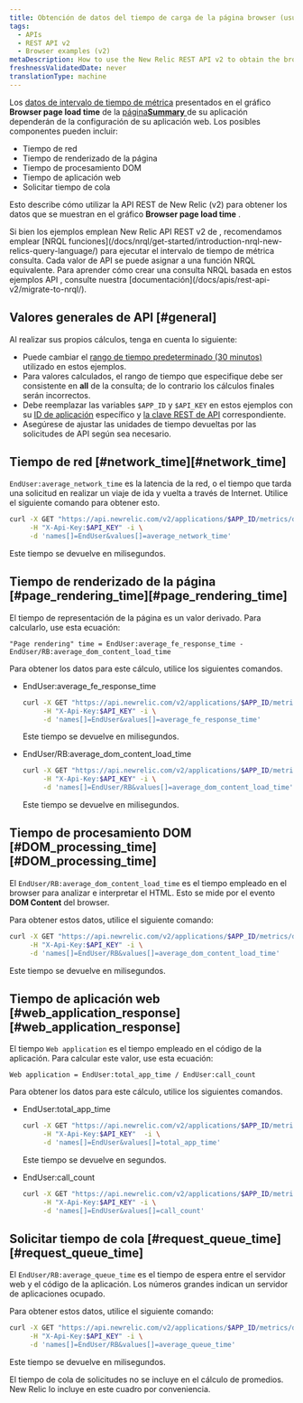 ```yaml
---
title: Obtención de datos del tiempo de carga de la página browser (usuario final) (v2)
tags:
  - APIs
  - REST API v2
  - Browser examples (v2)
metaDescription: How to use the New Relic REST API v2 to obtain the browser transaction response time chart's data.
freshnessValidatedDate: never
translationType: machine
---
```


Los [datos de intervalo de tiempo de métrica](/docs/data-analysis/metrics/analyze-your-metrics/data-collection-metric-timeslice-event-data#timeslice-data) presentados en el gráfico <DNT>**Browser page load time**</DNT> de la [página<DNT>**Summary**</DNT> ](/docs/browser/new-relic-browser/getting-started/browser-overview-website-performance-glance)de su aplicación dependerán de la configuración de su aplicación web. Los posibles componentes pueden incluir:

* Tiempo de red
* Tiempo de renderizado de la página
* Tiempo de procesamiento DOM
* Tiempo de aplicación web
* Solicitar tiempo de cola

Esto describe cómo utilizar la API REST de New Relic (v2) para obtener los datos que se muestran en el gráfico <DNT>**Browser page load time**</DNT> .

<Callout variant="important">
  Si bien los ejemplos emplean New Relic API REST v2 de , recomendamos emplear [NRQL funciones](/docs/nrql/get-started/introduction-nrql-new-relics-query-language/) para ejecutar el intervalo de tiempo de métrica consulta. Cada valor de API se puede asignar a una función NRQL equivalente. Para aprender cómo crear una consulta NRQL basada en estos ejemplos API , consulte nuestra [documentación](/docs/apis/rest-api-v2/migrate-to-nrql/).
</Callout>

## Valores generales de API [#general]

Al realizar sus propios cálculos, tenga en cuenta lo siguiente:

* Puede cambiar el [rango de tiempo predeterminado (30 minutos)](/docs/apm/apis/requirements/specifying-time-range-api-v2#api-call) utilizado en estos ejemplos.
* Para valores calculados, el rango de tiempo que especifique debe ser consistente en <DNT>**all**</DNT> de la consulta; de lo contrario los cálculos finales serán incorrectos.
* Debe reemplazar las variables `$APP_ID` y `$API_KEY` en estos ejemplos con su [ID de aplicación](/docs/apm/apis/requirements/identification-code) específico y [la clave REST de API](/docs/apis/rest-api-v2/requirements/rest-api-key#viewing) correspondiente.
* Asegúrese de ajustar las unidades de tiempo devueltas por las solicitudes de API según sea necesario.

## Tiempo de red [#network\_time][#network_time]

`EndUser:average_network_time` es la latencia de la red, o el tiempo que tarda una solicitud en realizar un viaje de ida y vuelta a través de Internet. Utilice el siguiente comando para obtener esto.

```sh
curl -X GET "https://api.newrelic.com/v2/applications/$APP_ID/metrics/data.json" \
     -H "X-Api-Key:$API_KEY" -i \
     -d 'names[]=EndUser&values[]=average_network_time'
```

Este tiempo se devuelve en milisegundos.

## Tiempo de renderizado de la página [#page\_rendering\_time][#page_rendering_time]

El tiempo de representación de la página es un valor derivado. Para calcularlo, use esta ecuación:

```
"Page rendering" time = EndUser:average_fe_response_time - EndUser/RB:average_dom_content_load_time
```

Para obtener los datos para este cálculo, utilice los siguientes comandos.

* EndUser:average\_fe\_response\_time

  ```sh
  curl -X GET "https://api.newrelic.com/v2/applications/$APP_ID/metrics/data.json" \
       -H "X-Api-Key:$API_KEY" -i \
       -d 'names[]=EndUser&values[]=average_fe_response_time'
  ```

  Este tiempo se devuelve en milisegundos.

* EndUser/RB:average\_dom\_content\_load\_time

  ```sh
  curl -X GET "https://api.newrelic.com/v2/applications/$APP_ID/metrics/data.json" \
       -H "X-Api-Key:$API_KEY" -i \
       -d 'names[]=EndUser/RB&values[]=average_dom_content_load_time'
  ```

  Este tiempo se devuelve en milisegundos.

## Tiempo de procesamiento DOM [#DOM\_processing\_time][#DOM_processing_time]

El `EndUser/RB:average_dom_content_load_time` es el tiempo empleado en el browser para analizar e interpretar el HTML. Esto se mide por el evento <DNT>**DOM Content**</DNT> del browser.

Para obtener estos datos, utilice el siguiente comando:

```sh
curl -X GET "https://api.newrelic.com/v2/applications/$APP_ID/metrics/data.json" \
     -H "X-Api-Key:$API_KEY" -i \
     -d 'names[]=EndUser/RB&values[]=average_dom_content_load_time'
```

Este tiempo se devuelve en milisegundos.

## Tiempo de aplicación web [#web\_application\_response][#web_application_response]

El tiempo `Web application` es el tiempo empleado en el código de la aplicación. Para calcular este valor, use esta ecuación:

```
Web application = EndUser:total_app_time / EndUser:call_count
```

Para obtener los datos para este cálculo, utilice los siguientes comandos.

* EndUser:total\_app\_time

  ```sh
  curl -X GET "https://api.newrelic.com/v2/applications/$APP_ID/metrics/data.json" \
       -H "X-Api-Key:$API_KEY"  -i \
       -d 'names[]=EndUser&values[]=total_app_time'
  ```

  Este tiempo se devuelve en segundos.

* EndUser:call\_count

  ```sh
  curl -X GET "https://api.newrelic.com/v2/applications/$APP_ID/metrics/data.json" \
       -H "X-Api-Key:$API_KEY" -i \
       -d 'names[]=EndUser&values[]=call_count'
  ```

## Solicitar tiempo de cola [#request\_queue\_time][#request_queue_time]

El `EndUser/RB:average_queue_time` es el tiempo de espera entre el servidor web y el código de la aplicación. Los números grandes indican un servidor de aplicaciones ocupado.

Para obtener estos datos, utilice el siguiente comando:

```sh
curl -X GET "https://api.newrelic.com/v2/applications/$APP_ID/metrics/data.json" \
     -H "X-Api-Key:$API_KEY" -i \
     -d 'names[]=EndUser/RB&values[]=average_queue_time'
```

Este tiempo se devuelve en milisegundos.

El tiempo de cola de solicitudes no se incluye en el cálculo de promedios. New Relic lo incluye en este cuadro por conveniencia.